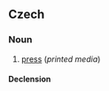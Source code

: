 ==Czech==

===Noun===
{{cs-noun|g=m}}

# [[press]] (''printed media'')

====Declension====
{{cs-decl-noun-auto|mi|ti|s|k}}